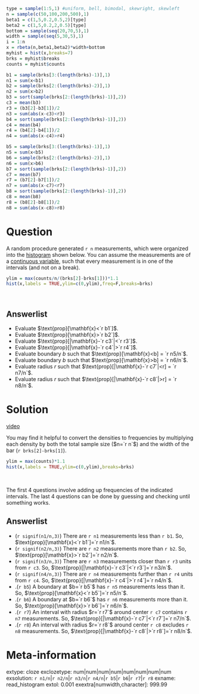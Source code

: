 ```r
type = sample(1:5,1) #uniform, bell, bimodal, skewright, skewleft
n = sample(c(50,100,200,500),1)
beta1 = c(1,5,0.2,0.5,2)[type]
beta2 = c(1,5,0.2,2,0.5)[type]
bottom = sample(seq(20,70,5),1)
width = sample(seq(5,30,5),1)
i = 1:n
x = rbeta(n,beta1,beta2)*width+bottom
myhist = hist(x,breaks=7)
brks = myhist$breaks
counts = myhist$counts

b1 = sample(brks[3:(length(brks)-1)],1)
n1 = sum(x<b1)
b2 = sample(brks[2:(length(brks)-2)],1)
n2 = sum(x>b2)
b3 = sort(sample(brks[2:(length(brks)-1)],2))
c3 = mean(b3)
r3 = (b3[2]-b3[1])/2
n3 = sum(abs(x-c3)<r3)
b4 = sort(sample(brks[2:(length(brks)-1)],2))
c4 = mean(b4)
r4 = (b4[2]-b4[1])/2
n4 = sum(abs(x-c4)>r4)

b5 = sample(brks[3:(length(brks)-1)],1)
n5 = sum(x<b5)
b6 = sample(brks[2:(length(brks)-2)],1)
n6 = sum(x>b6)
b7 = sort(sample(brks[2:(length(brks)-1)],2))
c7 = mean(b7)
r7 = (b7[2]-b7[1])/2
n7 = sum(abs(x-c7)<r7)
b8 = sort(sample(brks[2:(length(brks)-1)],2))
c8 = mean(b8)
r8 = (b8[2]-b8[1])/2
n8 = sum(abs(x-c8)>r8)

```


Question
========

A random procedure generated `r n` measurements, which were organized into the [histogram](https://en.wikipedia.org/wiki/Histogram){target="blank"} shown below. You can assume the measurements are of a [continuous variable](https://en.wikipedia.org/wiki/Continuous_or_discrete_variable){target="blank"}, such that every measurement is in one of the intervals (and not on a break).

```r
ylim = max(counts/n/(brks[2]-brks[1]))*1.1
hist(x,labels = TRUE,ylim=c(0,ylim),freq=F,breaks=brks)
```
\


Answerlist
--------
* Evaluate $\text{prop}[\mathbf{x}<`r b1`]$.
* Evaluate $\text{prop}[\mathbf{x}>`r b2`]$.
* Evaluate $\text{prop}[|\mathbf{x}-`r c3`|<`r r3`]$.
* Evaluate $\text{prop}[|\mathbf{x}-`r c4`|>`r r4`]$.
* Evaluate boundary $b$ such that $\text{prop}[\mathbf{x}<b] = `r n5/n`$.
* Evaluate boundary $b$ such that $\text{prop}[\mathbf{x}>b] = `r n6/n`$.
* Evaluate radius $r$ such that $\text{prop}[|\mathbf{x}-`r c7`|<r] = `r n7/n`$.
* Evaluate radius $r$ such that $\text{prop}[|\mathbf{x}-`r c8`|>r] = `r n8/n`$.


Solution
========

[video](https://vimeo.com/531904095){target="_blank"}

You may find it helpful to convert the densities to frequencies by multiplying each density by both the total sample size ($n=`r n`$) and the width of the bar (`r brks[2]-brks[1]`).

```r
ylim = max(counts)*1.1
hist(x,labels = TRUE,ylim=c(0,ylim),breaks=brks)
```
\

The first 4 questions involve adding up frequencies of the indicated intervals. The last 4 questions can be done by guessing and checking until something works.

Answerlist
--------
* (`r signif(n1/n,3)`) There are `r n1` measurements less than `r b1`. So, $\text{prop}[\mathbf{x}<`r b1`]=`r n1/n`$.
* (`r signif(n2/n,3)`) There are `r n2` measurements more than `r b2`. So, $\text{prop}[\mathbf{x}>`r b2`]=`r n2/n`$.
* (`r signif(n3/n,3)`) There are `r n3` measurements closer than `r r3` units from `r c3`. So, $\text{prop}[|\mathbf{x}-`r c3`|<`r r3`]=`r n3/n`$.
* (`r signif(n4/n,3)`) There are `r n4` measurements further than `r r4` units from `r c4`. So, $\text{prop}[|\mathbf{x}-`r c4`|>`r r4`]=`r n4/n`$.
* .(`r b5`) A boundary at $b=`r b5`$ has `r n5` measurements less than it. So, $\text{prop}[\mathbf{x}<`r b5`]=`r n5/n`$.
* .(`r b6`) A boundary at $b=`r b6`$ has `r n6` measurements more than it. So, $\text{prop}[\mathbf{x}>`r b6`]=`r n6/n`$.
* .(`r r7`) An interval with radius $r=`r r7`$ around center `r c7` contains `r n7` measurements. So, $\text{prop}[|\mathbf{x}-`r c7`|<`r r7`]=`r n7/n`$.
* .(`r r8`) An interval with radius $r=`r r8`$ around center `r c8` excludes `r n8` measurements.  So, $\text{prop}[|\mathbf{x}-`r c8`|>`r r8`]=`r n8/n`$.


Meta-information
================
extype: cloze
exclozetype: num|num|num|num|num|num|num|num
exsolution: `r n1/n`|`r n2/n`|`r n3/n`|`r n4/n`|`r b5`|`r b6`|`r r7`|`r r8`
exname: read_histogram
extol: 0.001
exextra[numwidth,character]: 999.99
